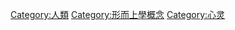 {{Commonscat|Self}}
{{Cat main|自我}}

[[Category:人類|Category:人類]]
[[Category:形而上學概念|Category:形而上學概念]]
[[Category:心灵|Category:心灵]]